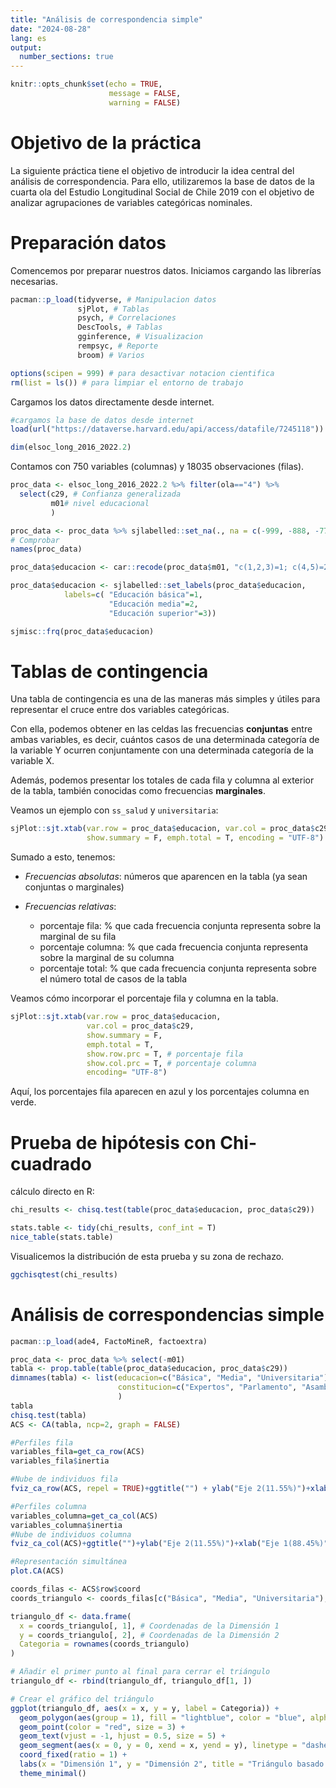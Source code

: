 ```yaml
---
title: "Análisis de correspondencia simple"
date: "2024-08-28"
lang: es
output:
  number_sections: true
---
```


```r
knitr::opts_chunk$set(echo = TRUE, 
                      message = FALSE,
                      warning = FALSE)
```

# Objetivo de la práctica

La siguiente práctica tiene el objetivo de introducir la idea central del análisis de correspondencia. Para ello, utilizaremos la base de datos de la cuarta ola del Estudio Longitudinal Social de Chile 2019 con el objetivo de analizar agrupaciones de variables categóricas nominales.

# Preparación datos

Comencemos por preparar nuestros datos. Iniciamos cargando las librerías necesarias.

```r
pacman::p_load(tidyverse, # Manipulacion datos
               sjPlot, # Tablas
               psych, # Correlaciones
               DescTools, # Tablas
               gginference, # Visualizacion 
               rempsyc, # Reporte
               broom) # Varios

options(scipen = 999) # para desactivar notacion cientifica
rm(list = ls()) # para limpiar el entorno de trabajo
```

Cargamos los datos directamente desde internet.

```r
#cargamos la base de datos desde internet
load(url("https://dataverse.harvard.edu/api/access/datafile/7245118")) 

dim(elsoc_long_2016_2022.2)
```

Contamos con 750 variables (columnas) y 18035 observaciones (filas).


```r
proc_data <- elsoc_long_2016_2022.2 %>% filter(ola=="4") %>% 
  select(c29, # Confianza generalizada
         m01# nivel educacional
         )

proc_data <- proc_data %>% sjlabelled::set_na(., na = c(-999, -888, -777, -666))
# Comprobar
names(proc_data)

proc_data$educacion <- car::recode(proc_data$m01, "c(1,2,3)=1; c(4,5)=2; c(6,7,8,9,10)=3")

proc_data$educacion <- sjlabelled::set_labels(proc_data$educacion,
            labels=c( "Educación básica"=1,
                      "Educación media"=2,
                      "Educación superior"=3))

sjmisc::frq(proc_data$educacion)
```


# Tablas de contingencia

Una tabla de contingencia es una de las maneras más simples y útiles para representar el cruce entre dos variables categóricas.

Con ella, podemos obtener en las celdas las frecuencias **conjuntas** entre ambas variables, es decir, cuántos casos de una determinada categoría de la variable Y ocurren conjuntamente con una determinada categoría de la variable X. 

Además, podemos presentar los totales de cada fila y columna al exterior de la tabla, también conocidas como frecuencias **marginales**.

Veamos un ejemplo con `ss_salud` y `universitaria`:

```r
sjPlot::sjt.xtab(var.row = proc_data$educacion, var.col = proc_data$c29, 
                 show.summary = F, emph.total = T, encoding = "UTF-8")
```

Sumado a esto, tenemos:

- _Frecuencias absolutas_: números que aparencen en la tabla (ya sean conjuntas o marginales)
- _Frecuencias relativas_: 
          
  * porcentaje fila: % que cada frecuencia conjunta representa sobre la marginal de su fila
  * porcentaje columna: % que cada frecuencia conjunta representa sobre la marginal de su columna
  * porcentaje total: % que cada frecuencia conjunta representa sobre el número total de casos de la tabla

Veamos cómo incorporar el porcentaje fila y columna en la tabla.

```r
sjPlot::sjt.xtab(var.row = proc_data$educacion, 
                 var.col = proc_data$c29, 
                 show.summary = F, 
                 emph.total = T, 
                 show.row.prc = T, # porcentaje fila
                 show.col.prc = T, # porcentaje columna
                 encoding= "UTF-8")
```

Aquí, los porcentajes fila aparecen en azul y los porcentajes columna en verde. 

# Prueba de hipótesis con Chi-cuadrado

cálculo directo en R:

```r
chi_results <- chisq.test(table(proc_data$educacion, proc_data$c29))

stats.table <- tidy(chi_results, conf_int = T)
nice_table(stats.table)
```

Visualicemos la distribución de esta prueba y su zona de rechazo.

```r
ggchisqtest(chi_results)
```

# Análisis de correspondencias simple

```r
pacman::p_load(ade4, FactoMineR, factoextra)
```

```r
proc_data <- proc_data %>% select(-m01)
tabla <- prop.table(table(proc_data$educacion, proc_data$c29))
dimnames(tabla) <- list(educacion=c("Básica", "Media", "Universitaria"),
                        constitucion=c("Expertos", "Parlamento", "Asamblea")
                        )
tabla
chisq.test(tabla)
ACS <- CA(tabla, ncp=2, graph = FALSE)
```

```r
#Perfiles fila
variables_fila=get_ca_row(ACS)
variables_fila$inertia

#Nube de individuos fila
fviz_ca_row(ACS, repel = TRUE)+ggtitle("") + ylab("Eje 2(11.55%)")+xlab("Eje 1(88.45%)")+ylim(-0.5,.5)+xlim(-.5,.5)
```

```r
#Perfiles columna
variables_columna=get_ca_col(ACS)
variables_columna$inertia
#Nube de individuos columna
fviz_ca_col(ACS)+ggtitle("")+ylab("Eje 2(11.55%)")+xlab("Eje 1(88.45%)")+ylim(-0.5,.5)+xlim(-0.5,.5)
```

```r
#Representación simultánea
plot.CA(ACS)
```

```r
coords_filas <- ACS$row$coord
coords_triangulo <- coords_filas[c("Básica", "Media", "Universitaria"), ]

triangulo_df <- data.frame(
  x = coords_triangulo[, 1], # Coordenadas de la Dimensión 1
  y = coords_triangulo[, 2], # Coordenadas de la Dimensión 2
  Categoria = rownames(coords_triangulo)
)

# Añadir el primer punto al final para cerrar el triángulo
triangulo_df <- rbind(triangulo_df, triangulo_df[1, ])

# Crear el gráfico del triángulo
ggplot(triangulo_df, aes(x = x, y = y, label = Categoria)) +
  geom_polygon(aes(group = 1), fill = "lightblue", color = "blue", alpha = 0.5) +
  geom_point(color = "red", size = 3) +
  geom_text(vjust = -1, hjust = 0.5, size = 5) +
  geom_segment(aes(x = 0, y = 0, xend = x, yend = y), linetype = "dashed", color = "gray") +
  coord_fixed(ratio = 1) +
  labs(x = "Dimensión 1", y = "Dimensión 2", title = "Triángulo basado en el Análisis de Correspondencia") +
  theme_minimal()
```

